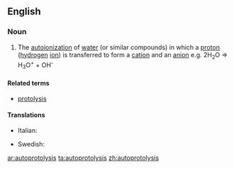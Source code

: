 ==English==

===Noun===
{{en-noun|-}}

# {{chemistry}} The [[autoionization]] of [[water]] (or similar compounds) in which a [[proton]] ([[hydrogen]] [[ion]]) is transferred to form a [[cation]] and an [[anion]] e.g. 2H<sub>2</sub>O => H<sub>3</sub>O<sup>+</sup> + OH<sup>-</sup>

====Related terms====
* [[protolysis]]

====Translations====
{{trans-top|autoionization of water}}
* Italian: {{t-|it|autoprotolisi|f}}
{{trans-mid}}
* Swedish: {{t-|sv|autoprotolys|c}}
{{trans-bottom}}

[[ar:autoprotolysis]]
[[ta:autoprotolysis]]
[[zh:autoprotolysis]]